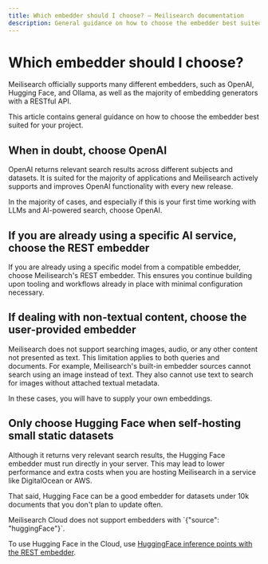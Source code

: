 ```yaml
---
title: Which embedder should I choose? — Meilisearch documentation
description: General guidance on how to choose the embedder best suited for projects using AI-powered search.
---
```


# Which embedder should I choose?

Meilisearch officially supports many different embedders, such as OpenAI, Hugging Face, and Ollama, as well as the majority of embedding generators with a RESTful API.

This article contains general guidance on how to choose the embedder best suited for your project.

## When in doubt, choose OpenAI

OpenAI returns relevant search results across different subjects and datasets. It is suited for the majority of applications and Meilisearch actively supports and improves OpenAI functionality with every new release.

In the majority of cases, and especially if this is your first time working with LLMs and AI-powered search, choose OpenAI.

## If you are already using a specific AI service, choose the REST embedder

If you are already using a specific model from a compatible embedder, choose Meilisearch's REST embedder. This ensures you continue building upon tooling and workflows already in place with minimal configuration necessary.

## If dealing with non-textual content, choose the user-provided embedder

Meilisearch does not support searching images, audio, or any other content not presented as text. This limitation applies to both queries and documents. For example, Meilisearch's built-in embedder sources cannot search using an image instead of text. They also cannot use text to search for images without attached textual metadata.

In these cases, you will have to supply your own embeddings.

## Only choose Hugging Face when self-hosting small static datasets

Although it returns very relevant search results, the Hugging Face embedder must run directly in your server. This may lead to lower performance and extra costs when you are hosting Meilisearch in a service like DigitalOcean or AWS.

That said, Hugging Face can be a good embedder for datasets under 10k documents that you don't plan to update often. 

<Capsule intent="note">
Meilisearch Cloud does not support embedders with `{"source": "huggingFace"}`.

To use  Hugging Face in the Cloud,  use [HuggingFace inference points with the REST embedder](/guides/ai/huggingface).
 </Capsule>
